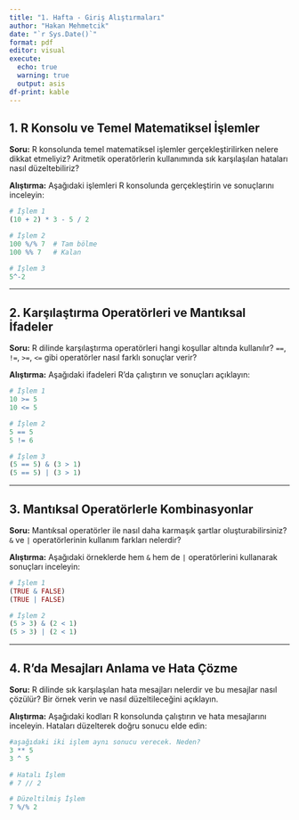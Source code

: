 ```yaml
---
title: "1. Hafta - Giriş Alıştırmaları"
author: "Hakan Mehmetcik"
date: "`r Sys.Date()`"
format: pdf
editor: visual
execute: 
  echo: true
  warning: true
  output: asis
df-print: kable
---
```


## 1. R Konsolu ve Temel Matematiksel İşlemler

**Soru:** R konsolunda temel matematiksel işlemler gerçekleştirilirken nelere dikkat etmeliyiz? Aritmetik operatörlerin kullanımında sık karşılaşılan hataları nasıl düzeltebiliriz?

**Alıştırma:** Aşağıdaki işlemleri R konsolunda gerçekleştirin ve sonuçlarını inceleyin:

```r
# İşlem 1
(10 + 2) * 3 - 5 / 2

# İşlem 2
100 %/% 7  # Tam bölme
100 %% 7   # Kalan

# İşlem 3
5^-2
```

------------------------------------------------------------------------

## 2. Karşılaştırma Operatörleri ve Mantıksal İfadeler

**Soru:** R dilinde karşılaştırma operatörleri hangi koşullar altında kullanılır? `==`, `!=`, `>=`, `<=` gibi operatörler nasıl farklı sonuçlar verir?

**Alıştırma:** Aşağıdaki ifadeleri R’da çalıştırın ve sonuçları açıklayın:

```r
# İşlem 1
10 >= 5
10 <= 5

# İşlem 2
5 == 5
5 != 6

# İşlem 3
(5 == 5) & (3 > 1)
(5 == 5) | (3 > 1)
```

------------------------------------------------------------------------

## 3. Mantıksal Operatörlerle Kombinasyonlar

**Soru:** Mantıksal operatörler ile nasıl daha karmaşık şartlar oluşturabilirsiniz? `&` ve `|` operatörlerinin kullanım farkları nelerdir?

**Alıştırma:** Aşağıdaki örneklerde hem `&` hem de `|` operatörlerini kullanarak sonuçları inceleyin:

```r
# İşlem 1
(TRUE & FALSE)
(TRUE | FALSE)

# İşlem 2
(5 > 3) & (2 < 1)
(5 > 3) | (2 < 1)
```

------------------------------------------------------------------------

## 4. R’da Mesajları Anlama ve Hata Çözme

**Soru:** R dilinde sık karşılaşılan hata mesajları nelerdir ve bu mesajlar nasıl çözülür? Bir örnek verin ve nasıl düzeltileceğini açıklayın.

**Alıştırma:** Aşağıdaki kodları R konsolunda çalıştırın ve hata mesajlarını inceleyin. Hataları düzelterek doğru sonucu elde edin:

```r
#aşağıdaki iki işlem aynı sonucu verecek. Neden? 
3 ** 5
3 ^ 5

# Hatalı İşlem 
# 7 // 2

# Düzeltilmiş İşlem
7 %/% 2
```
